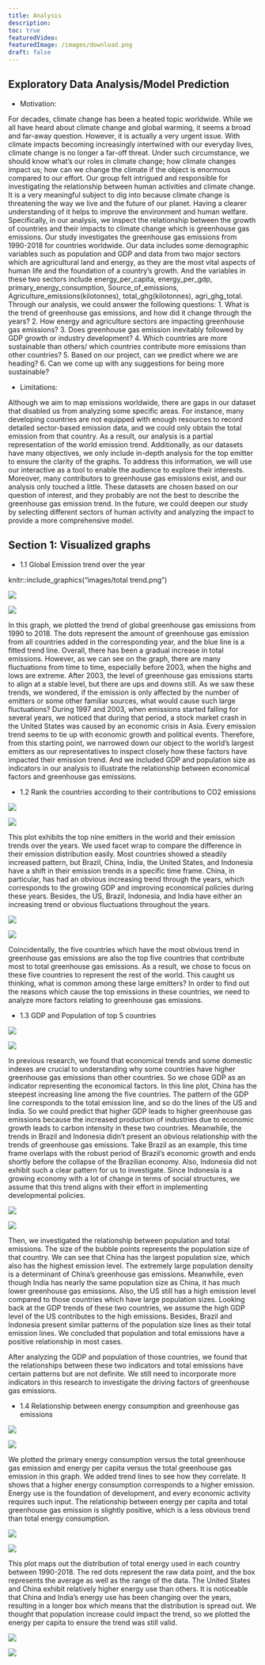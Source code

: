 ```yaml
---
title: Analysis
description:
toc: true
featuredVideo:
featuredImage: /images/download.png
draft: false
---
```


## Exploratory Data Analysis/Model Prediction

-   Motivation:

For decades, climate change has been a heated topic worldwide. While we all have heard about climate change and global warming, it seems a broad and far-away question. However, it is actually a very urgent issue. With climate impacts becoming increasingly intertwined with our everyday lives, climate change is no longer a far-off threat. Under such circumstance, we should know what's our roles in climate change; how climate changes impact us; how can we change the climate if the object is enormous compared to our effort. Our group felt intrigued and responsible for investigating the relationship between human activities and climate change. It is a very meaningful subject to dig into because climate change is threatening the way we live and the future of our planet. Having a clearer understanding of it helps to improve the environment and human welfare. Specifically, in our analysis, we inspect the relationship between the growth of countries and their impacts to climate change which is greenhouse gas emissions. Our study investigates the greenhouse gas emissions from 1990-2018 for countries worldwide. Our data includes some demographic variables such as population and GDP and data from two major sectors which are agricultural land and energy, as they are the most vital aspects of human life and the foundation of a country's growth. And the variables in these two sectors include energy_per_capita, energy_per_gdp, primary_energy_consumption, Source_of_emissions, Agriculture_emissions(kilotonnes), total_ghg(kilotonnes), agri_ghg_total. Through our analysis, we could answer the following questions: 1. What is the trend of greenhouse gas emissions, and how did it change through the years? 2. How energy and agriculture sectors are impacting greenhouse gas emissions? 3. Does greenhouse gas emission inevitably followed by GDP growth or industry development? 4. Which countries are more sustainable than others/ which countries contribute more emissions than other countries? 5. Based on our project, can we predict where we are heading? 6. Can we come up with any suggestions for being more sustainable?

-   Limitations:

Although we aim to map emissions worldwide, there are gaps in our dataset that disabled us from analyzing some specific areas. For instance, many developing countries are not equipped with enough resources to record detailed sector-based emission data, and we could only obtain the total emission from that country. As a result, our analysis is a partial representation of the world emission trend. Additionally, as our datasets have many objectives, we only include in-depth analysis for the top emitter to ensure the clarity of the graphs. To address this information, we will use our interactive as a tool to enable the audience to explore their interests. Moreover, many contributors to greenhouse gas emissions exist, and our analysis only touched a little. These datasets are chosen based on our question of interest, and they probably are not the best to describe the greenhouse gas emission trend. In the future, we could deepen our study by selecting different sectors of human activity and analyzing the impact to provide a more comprehensive model.

## **Section 1: Visualized graphs**

-   1.1 Global Emission trend over the year

knitr::include_graphics("images/total trend.png")

![](images/total trend.png)

![](images/total trend image.png)

In this graph, we plotted the trend of global greenhouse gas emissions from 1990 to 2018. The dots represent the amount of greenhouse gas emission from all countries added in the corresponding year, and the blue line is a fitted trend line. Overall, there has been a gradual increase in total emissions. However, as we can see on the graph, there are many fluctuations from time to time, especially before 2003, when the highs and lows are extreme. After 2003, the level of greenhouse gas emissions starts to align at a stable level, but there are ups and downs still. As we saw these trends, we wondered, if the emission is only affected by the number of emitters or some other familiar sources, what would cause such large fluctuations? During 1997 and 2003, when emissions started falling for several years, we noticed that during that period, a stock market crash in the United States was caused by an economic crisis in Asia. Every emission trend seems to tie up with economic growth and political events. Therefore, from this starting point, we narrowed down our object to the world's largest emitters as our representatives to inspect closely how these factors have impacted their emission trend. And we included GDP and population size as indicators in our analysis to illustrate the relationship between economical factors and greenhouse gas emissions.

-   1.2 Rank the countries according to their contributions to CO2 emissions

![](images/facet.png)

![](images/facet image.png)

This plot exhibits the top nine emitters in the world and their emission trends over the years. We used facet wrap to compare the difference in their emission distribution easily. Most countries showed a steadily increased pattern, but Brazil, China, India, the United States, and Indonesia have a shift in their emission trends in a specific time frame. China, in particular, has had an obvious increasing trend through the years, which corresponds to the growing GDP and improving economical policies during these years. Besides, the US, Brazil, Indonesia, and India have either an increasing trend or obvious fluctuations throughout the years.

![](images/top5.png)

![](images/top5 image.png)

Coincidentally, the five countries which have the most obvious trend in greenhouse gas emissions are also the top five countries that contribute most to total greenhouse gas emissions. As a result, we chose to focus on these five countries to represent the rest of the world. This caught us thinking, what is common among these large emitters? In order to find out the reasons which cause the top emissions in these countries, we need to analyze more factors relating to greenhouse gas emissions.

-   1.3 GDP and Population of top 5 countries

![](images/gdp.png)

![](images/gdp image.png)

In previous research, we found that economical trends and some domestic indexes are crucial to understanding why some countries have higher greenhouse gas emissions than other countries. So we chose GDP as an indicator representing the economical factors. In this line plot, China has the steepest increasing line among the five countries. The pattern of the GDP line corresponds to the total emission line, and so do the lines of the US and India. So we could predict that higher GDP leads to higher greenhouse gas emissions because the increased production of industries due to economic growth leads to carbon intensity in these two countries. Meanwhile, the trends in Brazil and Indonesia didn't present an obvious relationship with the trends of greenhouse gas emissions. Take Brazil as an example, this time frame overlaps with the robust period of Brazil's economic growth and ends shortly before the collapse of the Brazilian economy. Also, Indonesia did not exhibit such a clear pattern for us to investigate. Since Indonesia is a growing economy with a lot of change in terms of social structures, we assume that this trend aligns with their effort in implementing developmental policies.

![](images/bubble.png)

![](images/bubble image.png)

Then, we investigated the relationship between population and total emissions. The size of the bubble points represents the population size of that country. We can see that China has the largest population size, which also has the highest emission level. The extremely large population density is a determinant of China's greenhouse gas emissions. Meanwhile, even though India has nearly the same population size as China, it has much lower greenhouse gas emissions. Also, the US still has a high emission level compared to those countries which have large population sizes. Looking back at the GDP trends of these two countries, we assume the high GDP level of the US contributes to the high emissions. Besides, Brazil and Indonesia present similar patterns of the population size lines as their total emission lines. We concluded that population and total emissions have a positive relationship in most cases.

After analyzing the GDP and population of those countries, we found that the relationships between these two indicators and total emissions have certain patterns but are not definite. We still need to incorporate more indicators in this research to investigate the driving factors of greenhouse gas emissions.

-   1.4 Relationship between energy consumption and greenhouse gas emissions

![](images/scatter.png)

![](images/scatter image.png)

We plotted the primary energy consumption versus the total greenhouse gas emission and energy per capita versus the total greenhouse gas emission in this graph. We added trend lines to see how they correlate. It shows that a higher energy consumption corresponds to a higher emission. Energy use is the foundation of development, and every economic activity requires such input. The relationship between energy per capita and total greenhouse gas emission is slightly positive, which is a less obvious trend than total energy consumption.

![](images/box1.png)

![](images/box1 image.png)

This plot maps out the distribution of total energy used in each country between 1990-2018. The red dots represent the raw data point, and the box represents the average as well as the range of the data. The United States and China exhibit relatively higher energy use than others. It is noticeable that China and India's energy use has been changing over the years, resulting in a longer box which means that the distribution is spread out. We thought that population increase could impact the trend, so we plotted the energy per capita to ensure the trend was still valid.

![](images/box2.png)

![](images/box2 image.png)





